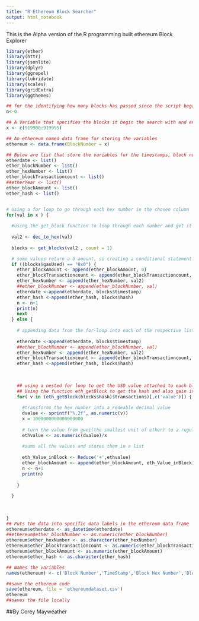 ```yaml
---
title: "R Ethereum Block Searcher"
output: html_notebook
---
```


This is the Alpha version of the R programming built ethereum Block Explorer


```r
library(ether)
library(httr)
library(jsonlite)
library(dplyr)
library(ggrepel)
library(lubridate)
library(scales)
library(gridExtra)
library(ggthemes)
```



```r
## for the identifying how many blocks has passed since the script began
n<-0

## A Variable that specifies the blocks it begin the search with and ending block number to search
x <- c(919900:919995)

## An ethereum named data frame for storing the variables
ethereum <- data.frame(BlockNumber = x)

## Below are list that store the variables for the timestamps, block number, hex associated with the block number, the transaction amount of the block, the ether value of the block, and the ether hash
etherdate <- list()
ether_blockNumber <- list()
ether_hexNumber <- list()
ether_blockTransactioncount <- list()
##etherYear <- list()
ether_blockAmount <- list()
ether_hash <- list()


# Using a for loop to go through each hex number in the chosen column
for(val in x ) {
  
  #using the get_block function to loop through each number and get it's block details
  
  val2 <- dec_to_hex(val)
  
  blocks <- get_blocks(val2 , count = 1)

  # some values return a 0 amount, so creating a conditional statement to automatically label zero-sum transactions as having 0 value
  if ((blocks$gasUsed) == "0x0") {
    ether_blockAmount <- append(ether_blockAmount, 0)
    ether_blockTransactioncount <- append(ether_blockTransactioncount, 0)
    ether_hexNumber <- append(ether_hexNumber, val2)
    ##ether_blockNumber <- append(ether_blockNumber, val)
    etherdate <-append(etherdate, blocks$timestamp)
    ether_hash <-append(ether_hash, blocks$hash)
    n <- n+1
    print(n)
    next
  } else {
    
    # appending data from the for-loop into each of the respective lists the data belongs to
    
    etherdate <-append(etherdate, blocks$timestamp)
    ##ether_blockNumber <- append(ether_blockNumber, val)
    ether_hexNumber <- append(ether_hexNumber, val2)
    ether_blockTransactioncount <- append(ether_blockTransactioncount, eth_getBlockTransactionCountByHash(blocks$hash))
    ether_hash <-append(ether_hash, blocks$hash)
    
    
    
    ## using a nested for loop to get the USD value attached to each block 
    ## Using the function eth_getBlock to get the hash and also gain its variable for transations and pull those values out in one line
    for( v in (eth_getBlock(blocks$hash)$transactions)[,c('value')]) { 
      
      #transforms the hex number into a redeable decimal value
      dvalue <- sprintf("%.2f", as.numeric(v))
      x = 1000000000000000000
      
      # turn the value from gwei(the smallest unit of ether) to a regular ether value 
      ethvalue <- as.numeric(dvalue)/x
      
      #sums all the values and stores them in a list
      
      eth_Value_inBlock <- Reduce('+',ethvalue)
      ether_blockAmount <- append(ether_blockAmount, eth_Value_inBlock)
      n <- n+1
      print(n)
      
    }
    
  }
  
  
  
}
## Puts the data into specific data labels in the ethereum data frame
ethereum$etherdate <- as_datetime(etherdate)
##ethereum$ether_blockNumber <- as.numeric(ether_blockNumber)
ethereum$ether_hexNumber <- as.character(ether_hexNumber)
ethereum$ether_blockTransactioncount <- as.numeric(ether_blockTransactioncount)
ethereum$ether_blockAmount <- as.numeric(ether_blockAmount)
ethereum$ether_hash <- as.character(ether_hash)

## Names the variables
names(ethereum) <- c('Block Number','TimeStamp','Block Hex Number','Block Transaction Amount','Ether Block Value', 'Ether Block Hash')

##save the ethereum code
save(ethereum, file = 'ethereumdataset.csv')
ethereum
##saves the file locally 

```

##By Corey Mayweather
